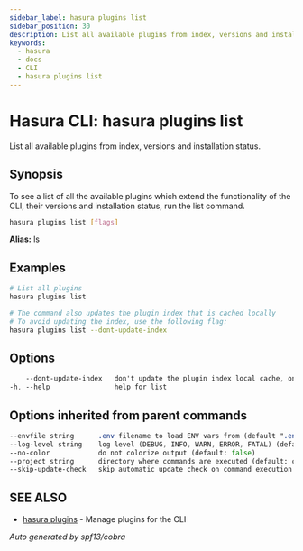 ```yaml
---
sidebar_label: hasura plugins list
sidebar_position: 30
description: List all available plugins from index, versions and installation status using the Hasura CLI
keywords:
  - hasura
  - docs
  - CLI
  - hasura plugins list
---
```


# Hasura CLI: hasura plugins list

List all available plugins from index, versions and installation status.

## Synopsis

To see a list of all the available plugins which extend the functionality of the CLI, their versions and installation status, run the list command.

```bash
hasura plugins list [flags]
```

**Alias:** ls

## Examples

```bash
# List all plugins
hasura plugins list

# The command also updates the plugin index that is cached locally
# To avoid updating the index, use the following flag:
hasura plugins list --dont-update-index
```

## Options

```sass
    --dont-update-index   don't update the plugin index local cache, only show the list
-h, --help                help for list
```

## Options inherited from parent commands

```sass
--envfile string      .env filename to load ENV vars from (default ".env")
--log-level string    log level (DEBUG, INFO, WARN, ERROR, FATAL) (default "INFO")
--no-color            do not colorize output (default: false)
--project string      directory where commands are executed (default: current dir)
--skip-update-check   skip automatic update check on command execution
```

## SEE ALSO

- [hasura plugins](/hasura-cli/commands/hasura_plugins.mdx) - Manage plugins for the CLI

_Auto generated by spf13/cobra_
